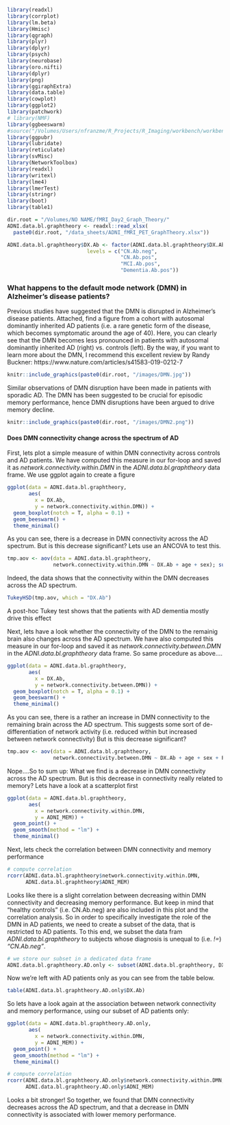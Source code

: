 ```r
library(readxl)
library(corrplot)
library(lm.beta)
library(Hmisc)
library(qgraph)
library(plyr)
library(dplyr)
library(psych)
library(neurobase)
library(oro.nifti)
library(dplyr)
library(png)
library(ggiraphExtra)
library(data.table)
library(cowplot)
library(ggplot2)
library(patchwork)
# library(NMF)
library(ggbeeswarm)
#source("/Volumes/Users/nfranzme/R_Projects/R_Imaging/workbench/workbench_map_volume_to_surface#.R")
library(ggpubr)
library(lubridate)
library(reticulate)
library(svMisc)
library(NetworkToolbox)
library(readxl)
library(writexl)
library(lme4)
library(lmerTest)
library(stringr)
library(boot)
library(table1)
```


```r

dir.root = "/Volumes/NO NAME/fMRI_Day2_Graph_Theory/"
ADNI.data.bl.graphtheory <- readxl::read_xlsx(
  paste0(dir.root, "/data_sheets/ADNI_fMRI_PET_GraphTheory.xlsx"))

ADNI.data.bl.graphtheory$DX.Ab <- factor(ADNI.data.bl.graphtheory$DX.Ab, 
                          levels = c("CN.Ab.neg", 
                                     "CN.Ab.pos", 
                                     "MCI.Ab.pos", 
                                     "Dementia.Ab.pos"))

```

### What happens to the default mode network (DMN) in Alzheimer's disease patients?

Previous studies have suggested that the DMN is disrupted in Alzheimer's disease patients.
Attached, find a figure from a cohort with autosomal dominantly inherited AD patients (i.e. a rare genetic form of the disease,
which becomes symptomatic around the age of 40). Here, you can clearly see that the DMN becomes less pronounced in patients with autosomal dominantly inherited AD (right) vs. controls (left). 
By the way, if you want to learn more about the DMN, I recommend this excellent review by Randy Buckner:
https://www.nature.com/articles/s41583-019-0212-7


```r
knitr::include_graphics(paste0(dir.root, "/images/DMN.jpg"))

```
Similar observations of DMN disruption have been made in patients with sporadic AD. The DMN has
been suggested to be crucial for episodic memory performance, hence DMN disruptions have been argued to 
drive memory decline. 
```r
knitr::include_graphics(paste0(dir.root, "/images/DMN2.png"))

```
#### Does DMN connectivity change across the spectrum of AD

First, lets plot a simple measure of within DMN connectivity across controls and AD patients.
We have computed this measure in our for-loop and saved it as *network.connectivity.within.DMN* in the 
*ADNI.data.bl.graphtheory* data frame. We use ggplot again to create a figure

```r

ggplot(data = ADNI.data.bl.graphtheory,
       aes( 
         x = DX.Ab,
         y = network.connectivity.within.DMN)) +
  geom_boxplot(notch = T, alpha = 0.1) + 
  geom_beeswarm() + 
  theme_minimal()

```

As you can see, there is a decrease in DMN connectivity across the AD spectrum.
But is this decrease significant? Lets use an ANCOVA to test this.

```r
tmp.aov <- aov(data = ADNI.data.bl.graphtheory,
               network.connectivity.within.DMN ~ DX.Ab + age + sex); summary(tmp.aov)

```
Indeed, the data shows that the connectivity within the DMN decreases across the
AD spectrum. 

```r
TukeyHSD(tmp.aov, which = "DX.Ab")

```

A post-hoc Tukey test shows that the patients with AD dementia mostly drive this effect


Next, lets have a look whether the connectivity of the DMN to the remainig brain also changes
across the AD spectrum. We have also computed this measure in our 
for-loop and saved it as *network.connectivity.between.DMN* in the 
*ADNI.data.bl.graphtheory* data frame. So same procedure as above....

```r

ggplot(data = ADNI.data.bl.graphtheory,
       aes( 
         x = DX.Ab,
         y = network.connectivity.between.DMN)) +
  geom_boxplot(notch = T, alpha = 0.1) + 
  geom_beeswarm() + 
  theme_minimal()

```

As you can see, there is a rather an increase in DMN connectivity to the remaining brain across the AD spectrum.
This suggests some sort of de-differentiation of network activity (i.e. reduced within but increased between network connectivity)
But is this decrease significant? 

```r
tmp.aov <- aov(data = ADNI.data.bl.graphtheory,
               network.connectivity.between.DMN ~ DX.Ab + age + sex + PTEDUCAT); summary(tmp.aov)

```
Nope....So to sum up: What we find is a decrease in DMN connectivity across the AD spectrum.
But is this decrease in connectivity really related to memory?
Lets have a look at a scatterplot first

```r
ggplot(data = ADNI.data.bl.graphtheory,
       aes( 
         x = network.connectivity.within.DMN,
         y = ADNI_MEM)) +
  geom_point() + 
  geom_smooth(method = "lm") + 
  theme_minimal()
```

Next, lets check the correlation between DMN connectivity and memory performance
```r
# compute correlation
rcorr(ADNI.data.bl.graphtheory$network.connectivity.within.DMN,
      ADNI.data.bl.graphtheory$ADNI_MEM)

```
Looks like there is a slight correlation between decreasing within DMN connectivity and 
decreasing memory performance. But keep in mind that "healthy controls" (i.e. CN.Ab.neg) 
are also included in this plot and the correlation analysis.
So in order to specifically investigate the role of the DMN in AD patients, we need to create a subset of the data,
that is restricted to AD patients. To this end, 
we subset the data fram *ADNI.data.bl.graphtheory* to 
subjects whose diagnosis is unequal to (i.e. *!=*) *"CN.Ab.neg"*.

```r
# we store our subset in a dedicated data frame
ADNI.data.bl.graphtheory.AD.only <- subset(ADNI.data.bl.graphtheory, DX.Ab!="CN.Ab.neg")

```

Now we're left with AD patients only as you can see from the table below.

```r
table(ADNI.data.bl.graphtheory.AD.only$DX.Ab)
```

So lets have a look again at the association between network connectivity and memory performance,
using our subset of AD patients only:

```r
ggplot(data = ADNI.data.bl.graphtheory.AD.only,
       aes( 
         x = network.connectivity.within.DMN,
         y = ADNI_MEM)) +
  geom_point() + 
  geom_smooth(method = "lm") + 
  theme_minimal()

# compute correlation
rcorr(ADNI.data.bl.graphtheory.AD.only$network.connectivity.within.DMN,
      ADNI.data.bl.graphtheory.AD.only$ADNI_MEM)

```
Looks a bit stronger!
So together, we found that DMN connectivity decreases across the AD spectrum, 
and that a decrease in DMN connectivity is associated with lower memory performance.



